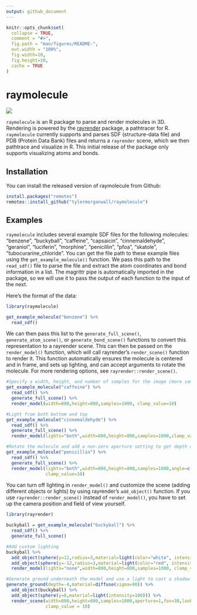 ```yaml
---
output: github_document
---
```


<!-- README.md is generated from README.Rmd. Please edit that file -->

```r
knitr::opts_chunk$set(
  collapse = TRUE,
  comment = "#>",
  fig.path = "man/figures/README-",
  out.width = "100%",
  fig.width=10,
  fig.height=10,
  cache = TRUE
)
```

# raymolecule

<img src="man/figures/caff.gif" ></img>

<!-- badges: start -->
<!-- badges: end -->

`raymolecule` is an R package to parse and render molecules in 3D. Rendering is powered by the [rayrender](https://www.rayrender.net/) package, a pathtracer for R. `raymolecule` currently supports and parses SDF (structure-data file) and PDB (Protein Data Bank) files and returns a `rayrender` scene, which we then pathtrace and visualize in R. This initial release of the package only supports visualizing atoms and bonds.

## Installation

You can install the released version of raymolecule from Github:

```r
install.packages("remotes")
remotes::install_github("tylermorganwall/raymolecule")
```

## Examples

`raymolecule` includes several example SDF files for the following molecules: "benzene", "buckyball", "caffeine", "capsaicin", "cinnemaldehyde", "geraniol", "luciferin", "morphine", "penicillin", "pfoa", "skatole", "tubocurarine_chloride". You can get the file path to these example files using the `get_example_molecule()` function. We pass this path to the `read_sdf()` file to parse the file and extract the atom coordinates and bond information in a list. The magrittr pipe is automatically imported in the package, so we will use it to pass the output of each function to the input of the next.

Here's the format of the data:

```r
library(raymolecule)

get_example_molecule("benzene") %>%
  read_sdf()

```

We can then pass this list to the `generate_full_scene()`, `generate_atom_scene()`, or `generate_bond_scene()` functions to convert this representation to a rayrender scene. This can then be passed on the `render_model()` function, which will call rayrender's `render_scene()` function to render it. This function automatically ensures the molecule is centered and in frame, and sets up lighting, and can accept arguments to rotate the molecule. For more rendering options, see `rayrender::render_scene()`.


```r

#Specify a width, height, and number of samples for the image (more samples == less noise)
get_example_molecule("caffeine") %>%
  read_sdf() %>% 
  generate_full_scene() %>% 
  render_model(width=800,height=800,samples=1000, clamp_value=10)

#Light from both bottom and top
get_example_molecule("cinnemaldehyde") %>%
  read_sdf() %>% 
  generate_full_scene() %>% 
  render_model(lights="both",width=800,height=800,samples=1000,clamp_value=10)

#Rotate the molecule and add a non-zero aperture setting to get depth of field effect
get_example_molecule("penicillin") %>%
  read_sdf() %>% 
  generate_full_scene() %>% 
  render_model(lights="both",width=800,height=800,samples=1000,angle=c(0,30,0),aperture=3,
               clamp_value=10)

```

You can turn off lighting in `render_model()` and customize the scene (adding different objects or lights) by using rayrender's `add_object()` function. If you use `rayrender::render_scene()` instead of `render_model()`, you have to set up the camera position and field of view yourself.


```r

library(rayrender)

buckyball = get_example_molecule("buckyball") %>%
  read_sdf() %>% 
  generate_full_scene() 

#Add custom lighting
buckyball %>%
  add_object(sphere(y=12,radius=3,material=light(color="white", intensity=50))) %>% 
  add_object(sphere(y=-12,radius=3,material=light(color="red", intensity=50))) %>% 
  render_model(lights="none",width=800,height=800,samples=1000, clamp_value=10)

#Generate ground underneath the model and use a light to cast a shadow
generate_ground(depth=-4,material=diffuse(sigma=90)) %>%
  add_object(buckyball) %>%
  add_object(sphere(y=8,material=light(intensity=100))) %>% 
  render_scene(width=800,height=800,samples=1000,aperture=1,fov=30,lookfrom = c(0,1,30),
               clamp_value = 10)

```
